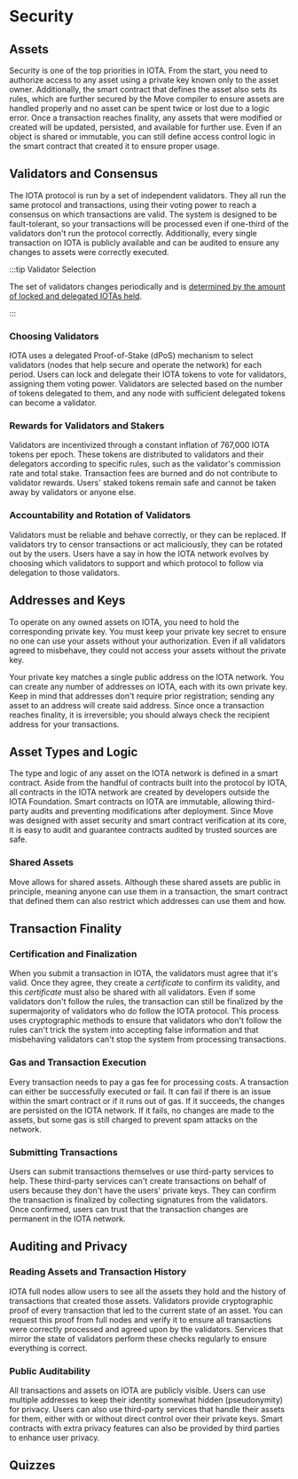 
# Security

## Assets

Security is one of the top priorities in IOTA. From the start, you need to authorize access to any asset using a private key known only to the asset owner. Additionally, the smart contract that defines the asset also sets its rules, which are further secured by the Move compiler to ensure assets are handled properly and no asset can be spent twice or lost due to a logic error. Once a transaction reaches finality, any assets that were modified or created will be updated, persisted, and available for further use. Even if an object is shared or immutable, you can still define access control logic in the smart contract that created it to ensure proper usage.

## Validators and Consensus

The IOTA protocol is run by a set of independent validators. They all run the same protocol and transactions, using their voting power to reach a consensus on which transactions are valid. The system is designed to be fault-tolerant, so your transactions will be processed even if one-third of the validators don't run the protocol correctly. Additionally, every single transaction on IOTA is publicly available and can be audited to ensure any changes to assets were correctly executed.

:::tip Validator Selection

The set of validators changes periodically and is [determined by the amount of locked and delegated IOTAs held](../tokenomics/validators-staking.mdx).

:::

### Choosing Validators

IOTA uses a delegated Proof-of-Stake (dPoS) mechanism to select validators (nodes that help secure and operate the network) for each period. Users can lock and delegate their IOTA tokens to vote for validators, assigning them voting power. Validators are selected based on the number of tokens delegated to them, and any node with sufficient delegated tokens can become a validator.

### Rewards for Validators and Stakers

Validators are incentivized through a constant inflation of 767,000 IOTA tokens per epoch. These tokens are distributed to validators and their delegators according to specific rules, such as the validator's commission rate and total stake. Transaction fees are burned and do not contribute to validator rewards. Users' staked tokens remain safe and cannot be taken away by validators or anyone else.

### Accountability and Rotation of Validators

Validators must be reliable and behave correctly, or they can be replaced. If validators try to censor transactions or act maliciously, they can be rotated out by the users. Users have a say in how the IOTA network evolves by choosing which validators to support and which protocol to follow via delegation to those validators.

## Addresses and Keys

To operate on any owned assets on IOTA, you need to hold the corresponding private key. You must keep your private key secret to ensure no one can use your assets without your authorization. Even if all validators agreed to misbehave, they could not access your assets without the private key.

Your private key matches a single public address on the IOTA network. You can create any number of addresses on IOTA, each with its own private key. Keep in mind that addresses don't require prior registration; sending any asset to an address will create said address. Since once a transaction reaches finality, it is irreversible; you should always check the recipient address for your transactions.

## Asset Types and Logic

The type and logic of any asset on the IOTA network is defined in a smart contract. Aside from the handful of contracts built into the protocol by IOTA, all contracts in the IOTA network are created by developers outside the IOTA Foundation. Smart contracts on IOTA are immutable, allowing third-party audits and preventing modifications after deployment. Since Move was designed with asset security and smart contract verification at its core, it is easy to audit and guarantee contracts audited by trusted sources are safe.

### Shared Assets

Move allows for shared assets. Although these shared assets are public in principle, meaning anyone can use them in a transaction, the smart contract that defined them can also restrict which addresses can use them and how.

## Transaction Finality

### Certification and Finalization

When you submit a transaction in IOTA, the validators must agree that it's valid. Once they agree, they create a _certificate_ to confirm its validity, and this _certificate_ must also be shared with all validators. Even if some validators don't follow the rules, the transaction can still be finalized by the supermajority of validators who do follow the IOTA protocol. This process uses cryptographic methods to ensure that validators who don't follow the rules can't trick the system into accepting false information and that misbehaving validators can't stop the system from processing transactions.

### Gas and Transaction Execution

Every transaction needs to pay a gas fee for processing costs. A transaction can either be successfully executed or fail. It can fail if there is an issue within the smart contract or if it runs out of gas. If it succeeds, the changes are persisted on the IOTA network. If it fails, no changes are made to the assets, but some gas is still charged to prevent spam attacks on the network.

### Submitting Transactions

Users can submit transactions themselves or use third-party services to help. These third-party services can't create transactions on behalf of users because they don't have the users' private keys. They can confirm the transaction is finalized by collecting signatures from the validators. Once confirmed, users can trust that the transaction changes are permanent in the IOTA network.

## Auditing and Privacy

### Reading Assets and Transaction History

IOTA full nodes allow users to see all the assets they hold and the history of transactions that created those assets. Validators provide cryptographic proof of every transaction that led to the current state of an asset. You can request this proof from full nodes and verify it to ensure all transactions were correctly processed and agreed upon by the validators. Services that mirror the state of validators perform these checks regularly to ensure everything is correct.

### Public Auditability

All transactions and assets on IOTA are publicly visible. Users can use multiple addresses to keep their identity somewhat hidden (pseudonymity) for privacy. Users can also use third-party services that handle their assets for them, either with or without direct control over their private keys. Smart contracts with extra privacy features can also be provided by third parties to enhance user privacy.


## Quizzes
<Quiz questions={questions} />